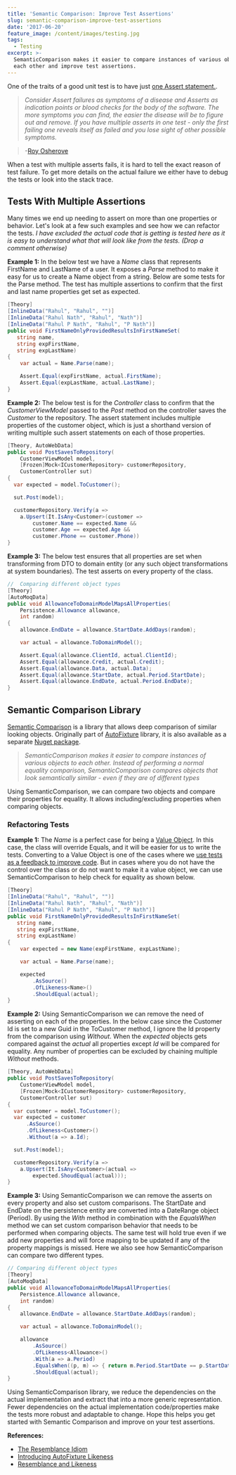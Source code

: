 ```yaml
---
title: 'Semantic Comparison: Improve Test Assertions'
slug: semantic-comparison-improve-test-assertions
date: '2017-06-20'
feature_image: /content/images/testing.jpg
tags:
  - Testing
excerpt: >-
  SemanticComparison makes it easier to compare instances of various objects to
  each other and improve test assertions.
---
```

One of the traits of a good unit test is to have just [one Assert statement.](http://osherove.com/blog/2005/4/14/try-to-avoid-multiple-asserts-in-a-single-unit-test.html).

> _Consider Assert failures as symptoms of a disease and Asserts as indication points or blood checks for the body of the software. The more symptoms you can find, the easier the disease will be to figure out and remove. If you have multiple asserts in one test - only the first failing one reveals itself as failed and you lose sight of other possible symptoms._

> \-[Roy Osherove](http://osherove.com/)

When a test with multiple asserts fails, it is hard to tell the exact reason of test failure. To get more details on the actual failure we either have to debug the tests or look into the stack trace.

## Tests With Multiple Assertions

Many times we end up needing to assert on more than one properties or behavior. Let's look at a few such examples and see how we can refactor the tests. _I have excluded the actual code that is getting is tested here as it is easy to understand what that will look like from the tests. (Drop a comment otherwise)_

**Example 1:** In the below test we have a _Name_ class that represents FirstName and LastName of a user. It exposes a _Parse_ method to make it easy for us to create a Name object from a string. Below are some tests for the Parse method. The test has multiple assertions to confirm that the first and last name properties get set as expected.

```csharp
[Theory]
[InlineData("Rahul", "Rahul", "")]
[InlineData("Rahul Nath", "Rahul", "Nath")]
[InlineData("Rahul P Nath", "Rahul", "P Nath")]
public void FirstNameOnlyProvidedResultsInFirstNameSet(
   string name,
   string expFirstName,
   string expLastName)
{
    var actual = Name.Parse(name);

    Assert.Equal(expFirstName, actual.FirstName);
    Assert.Equal(expLastName, actual.LastName);
}

```

**Example 2:** The below test is for the _Controller_ class to confirm that the _CustomerViewModel_ passed to the _Post_ method on the controller saves the _Customer_ to the repository. The assert statement includes multiple properties of the customer object, which is just a shorthand version of writing multiple such assert statements on each of those properties.

```csharp
[Theory, AutoWebData]
public void PostSavesToRepository(
    CustomerViewModel model,
    [Frozen]Mock<ICustomerRepository> customerRepository,
    CustomerController sut)
{
  var expected = model.ToCustomer();

  sut.Post(model);

  customerRepository.Verify(a =>
    a.Upsert(It.IsAny<Customer>(customer =>
        customer.Name == expected.Name &&
        customer.Age == expected.Age &&
        customer.Phone == customer.Phone))
}

```

**Example 3:** The below test ensures that all properties are set when transforming from DTO to domain entity (or any such object transformations at system boundaries). The test asserts on every property of the class.

```csharp
//  Comparing different object types
[Theory]
[AutoMoqData]
public void AllowanceToDomainModelMapsAllProperties(
    Persistence.Allowance allowance,
    int random)
{
    allowance.EndDate = allowance.StartDate.AddDays(random);

    var actual = allowance.ToDomainModel();

    Assert.Equal(allowance.ClientId, actual.ClientId);
    Assert.Equal(allowance.Credit, actual.Credit);
    Assert.Equal(allowance.Data, actual.Data);
    Assert.Equal(allowance.StartDate, actual.Period.StartDate);
    Assert.Equal(allowance.EndDate, actual.Period.EndDate);
}

```

## Semantic Comparison Library

[Semantic Comparison](https://www.nuget.org/packages/SemanticComparison/) is a library that allows deep comparison of similar looking objects. Originally part of [AutoFixture](/blog/autofixture-make-your-unit-tests-robust/) library, it is also available as a separate [Nuget package](https://www.nuget.org/packages/SemanticComparison/).

> _SemanticComparison makes it easier to compare instances of various objects to each other. Instead of performing a normal equality comparison, SemanticComparison compares objects that look semantically similar - even if they are of different types_

Using SemanticComparison, we can compare two objects and compare their properties for equality. It allows including/excluding properties when comparing objects.

### Refactoring Tests

**Example 1:** The _Name_ is a perfect case for being a [Value Object](/blog/thinking-beyond-primitive-values-value-objects/). In this case, the class will override Equals, and it will be easier for us to write the tests. Converting to a Value Object is one of the cases where we [use tests as a feedback to improve code](/blog/tests-as-a-feedback-tool/). But in cases where you do not have the control over the class or do not want to make it a value object, we can use SemanticComparison to help check for equality as shown below.

```csharp
[Theory]
[InlineData("Rahul", "Rahul", "")]
[InlineData("Rahul Nath", "Rahul", "Nath")]
[InlineData("Rahul P Nath", "Rahul", "P Nath")]
public void FirstNameOnlyProvidedResultsInFirstNameSet(
   string name,
   string expFirstName,
   string expLastName)
{
    var expected = new Name(expFirstName, expLastName);

    var actual = Name.Parse(name);

    expected
        .AsSource()
        .OfLikeness<Name>()
        .ShouldEqual(actual);
}

```

**Example 2:** Using SemanticComparison we can remove the need of asserting on each of the properties. In the below case since the Customer Id is set to a new Guid in the ToCustomer method, I ignore the Id property from the comparison using _Without_. When the _expected_ objects gets compared against the _actual_ all properties except _Id_ will be compared for equality. Any number of properties can be excluded by chaining multiple _Without_ methods.

```csharp
[Theory, AutoWebData]
public void PostSavesToRepository(
    CustomerViewModel model,
    [Frozen]Mock<ICustomerRepository> customerRepository,
    CustomerController sut)
{
  var customer = model.ToCustomer();
  var expected = customer
      .AsSource()
      .OfLikeness<Customer>()
      .Without(a => a.Id);

  sut.Post(model);

  customerRepository.Verify(a =>
    a.Upsert(It.IsAny<Customer>(actual =>
        expected.ShoudEqual(actual)));
}

```

**Example 3:** Using SemanticComparison we can remove the asserts on every property and also set custom comparisons. The StartDate and EndDate on the persistence entity are converted into a DateRange object (Period). By using the _With_ method in combination with the _EqualsWhen_ method we can set custom comparison behavior that needs to be performed when comparing objects. The same test will hold true even if we add new properties and will force mapping to be updated if any of the property mappings is missed. Here we also see how SemanticComparison can compare two different types.

```csharp
// Comparing different object types
[Theory]
[AutoMoqData]
public void AllowanceToDomainModelMapsAllProperties(
    Persistence.Allowance allowance,
    int random)
{
    allowance.EndDate = allowance.StartDate.AddDays(random);

    var actual = allowance.ToDomainModel();

    allowance
        .AsSource()
        .OfLikeness<Allowance>()
        .With(a => a.Period)
        .EqualsWhen((p, m) => { return m.Period.StartDate == p.StartDate && m.Period.EndDate == p.EndDate; })
        .ShouldEqual(actual);
}

```

Using SemanticComparison library, we reduce the dependencies on the actual implementation and extract that into a more generic representation. Fewer dependencies on the actual implementation code/properties make the tests more robust and adaptable to change. Hope this helps you get started with Semantic Comparison and improve on your test assertions.

**References:**

-   [The Resemblance Idiom](http://blog.ploeh.dk/2012/06/21/TheResemblanceidiom/)
-   [Introducing AutoFixture Likeness](http://blog.ploeh.dk/2010/06/29/IntroducingAutoFixtureLikeness/)
-   [Resemblance and Likeness](http://blog.ploeh.dk/2012/06/22/ResemblanceandLikeness/)
